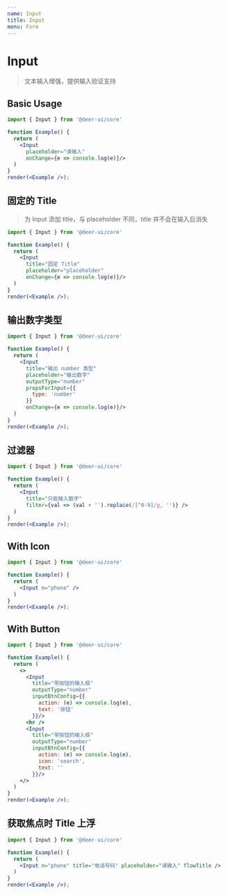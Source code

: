 ```yaml
---
name: Input
title: Input
menu: Form
---
```


# Input

> 文本输入增强，提供输入验证支持

## Basic Usage

```jsx live noInline
import { Input } from '@deer-ui/core'

function Example() {
  return (
    <Input
      placeholder="请输入"
      onChange={e => console.log(e)}/>
  )
}
render(<Example />);
```

## 固定的 Title

> 为 Input 添加 title，与 placeholder 不同，title 并不会在输入后消失

```jsx live noInline
import { Input } from '@deer-ui/core'

function Example() {
  return (
    <Input 
      title="固定 Title" 
      placeholder="placeholder"
      onChange={e => console.log(e)}/>
  )
}
render(<Example />);
```

## 输出数字类型

```jsx live noInline
import { Input } from '@deer-ui/core'

function Example() {
  return (
    <Input 
      title="输出 number 类型" 
      placeholder="输出数字" 
      outputType="number" 
      propsForInput={{
        type: 'number'
      }}
      onChange={e => console.log(e)}/>
  )
}
render(<Example />);
```

## 过滤器

```jsx live noInline
import { Input } from '@deer-ui/core'

function Example() {
  return (
    <Input 
      title="只能输入数字" 
      filter={val => (val + '').replace(/[^0-9]/g, '')} />
  )
}
render(<Example />);
```

## With Icon

```jsx live noInline
import { Input } from '@deer-ui/core'

function Example() {
  return (
    <Input n="phone" />
  )
}
render(<Example />);
```

## With Button

```jsx live noInline
import { Input } from '@deer-ui/core'

function Example() {
  return (
    <>
      <Input
        title="带按钮的输入框"
        outputType="number"
        inputBtnConfig={{
          action: (e) => console.log(e),
          text: '按钮'
        }}/>
      <hr />
      <Input
        title="带按钮的输入框"
        outputType="number"
        inputBtnConfig={{
          action: (e) => console.log(e),
          icon: 'search',
          text: ''
        }}/>
    </>
  )
}
render(<Example />);
```

## 获取焦点时 Title 上浮

```jsx live noInline
import { Input } from '@deer-ui/core'

function Example() {
  return (
    <Input n="phone" title="电话号码" placeholder="请输入" flowTitle />
  )
}
render(<Example />);
```
